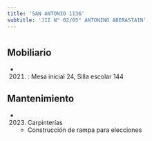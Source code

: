 ```yaml
---
title: 'SAN ANTONIO 1136'
subtitle: 'JII N° 02/05° ANTONINO ABERASTAIN'
---
```


#


## Mobiliario

*  (2021) : Mesa inicial 24, Silla escolar 144 





## Mantenimiento

*  (2023) Carpinterías 
    + Construcción de rampa para elecciones



